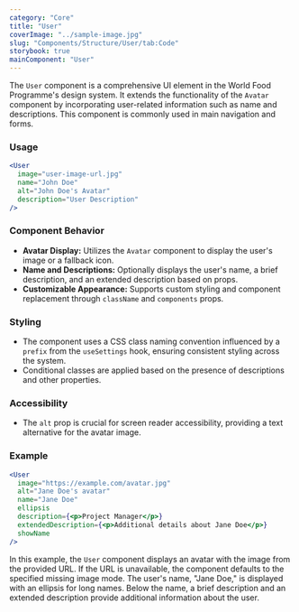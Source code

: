```yaml
---
category: "Core"
title: "User"
coverImage: "../sample-image.jpg"
slug: "Components/Structure/User/tab:Code"
storybook: true
mainComponent: "User"
---
```


The `User` component is a comprehensive UI element in the World Food Programme's design system. It extends the functionality of the `Avatar` component by incorporating user-related information such as name and descriptions. This component is commonly used in main navigation and forms.

### Usage

```jsx live
<User
  image="user-image-url.jpg"
  name="John Doe"
  alt="John Doe's Avatar"
  description="User Description"
/>
```

### Component Behavior

- **Avatar Display:** Utilizes the `Avatar` component to display the user's image or a fallback icon.
- **Name and Descriptions:** Optionally displays the user's name, a brief description, and an extended description based on props.
- **Customizable Appearance:** Supports custom styling and component replacement through `className` and `components` props.

### Styling

- The component uses a CSS class naming convention influenced by a `prefix` from the `useSettings` hook, ensuring consistent styling across the system.
- Conditional classes are applied based on the presence of descriptions and other properties.

### Accessibility

- The `alt` prop is crucial for screen reader accessibility, providing a text alternative for the avatar image.

### Example

```jsx live
<User
  image="https://example.com/avatar.jpg"
  alt="Jane Doe's avatar"
  name="Jane Doe"
  ellipsis
  description={<p>Project Manager</p>}
  extendedDescription={<p>Additional details about Jane Doe</p>}
  showName
/>
```

In this example, the `User` component displays an avatar with the image from the provided URL. If the URL is unavailable, the component defaults to the specified missing image mode. The user's name, "Jane Doe," is displayed with an ellipsis for long names. Below the name, a brief description and an extended description provide additional information about the user.
